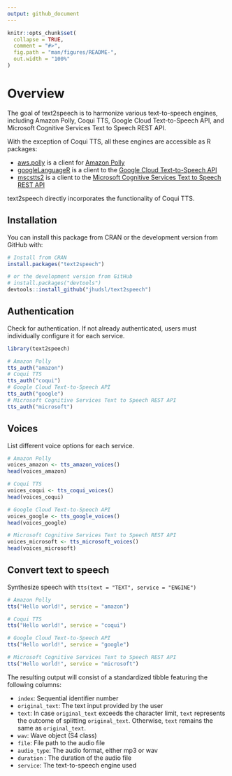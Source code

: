 ```yaml
---
output: github_document
---
```


<!-- README.md is generated from README.Rmd. Please edit that file -->

```r
knitr::opts_chunk$set(
  collapse = TRUE,
  comment = "#>",
  fig.path = "man/figures/README-",
  out.width = "100%"
)
```

# Overview

<!-- badges: start -->
<!-- badges: end -->

The goal of text2speech is to harmonize various text-to-speech engines, including Amazon Polly, Coqui TTS, Google Cloud Text-to-Speech API, and Microsoft Cognitive Services Text to Speech REST API. 

With the exception of Coqui TTS, all these engines are accessible as R packages:

- [aws.polly](https://github.com/cloudyr/aws.polly) is a client for [Amazon Polly](https://docs.aws.amazon.com/polly/latest/dg/what-is.html)
- [googleLanguageR](https://github.com/ropensci/googleLanguageR) is a client to the [Google Cloud Text-to-Speech API](https://cloud.google.com/text-to-speech/) 
- [mscstts2](https://github.com/howardbaek/mscstts2) is a client to the [Microsoft Cognitive Services Text to Speech REST API](https://learn.microsoft.com/en-us/azure/cognitive-services/speech-service/rest-text-to-speech?tabs=streaming)


text2speech directly incorporates the functionality of Coqui TTS.


## Installation

You can install this package from CRAN or the development version from GitHub with:

``` r
# Install from CRAN
install.packages("text2speech")

# or the development version from GitHub
# install.packages("devtools")
devtools::install_github("jhudsl/text2speech")
```

## Authentication

Check for authentication. If not already authenticated, users must individually configure it for each service.

```r
library(text2speech)

# Amazon Polly
tts_auth("amazon")
# Coqui TTS
tts_auth("coqui")
# Google Cloud Text-to-Speech API 
tts_auth("google")
# Microsoft Cognitive Services Text to Speech REST API
tts_auth("microsoft")
```


## Voices

List different voice options for each service.

```r
# Amazon Polly
voices_amazon <- tts_amazon_voices()
head(voices_amazon)

# Coqui TTS
voices_coqui <- tts_coqui_voices()
head(voices_coqui)

# Google Cloud Text-to-Speech API 
voices_google <- tts_google_voices()
head(voices_google)

# Microsoft Cognitive Services Text to Speech REST API
voices_microsoft <- tts_microsoft_voices()
head(voices_microsoft)
```

## Convert text to speech

Synthesize speech with `tts(text = "TEXT", service = "ENGINE")`

```r
# Amazon Polly
tts("Hello world!", service = "amazon")

# Coqui TTS
tts("Hello world!", service = "coqui")

# Google Cloud Text-to-Speech API 
tts("Hello world!", service = "google")

# Microsoft Cognitive Services Text to Speech REST API
tts("Hello world!", service = "microsoft")
```

The resulting output will consist of a standardized tibble featuring the following columns:

- `index`: Sequential identifier number
- `original_text`: The text input provided by the user
- `text`: In case `original_text` exceeds the character limit, `text` represents the outcome of splitting `original_text`. Otherwise, `text` remains the same as `original_text`.
- `wav`: Wave object (S4 class)
- `file`: File path to the audio file
- `audio_type`: The audio format, either mp3 or wav
- `duration` : The duration of the audio file
- `service`: The text-to-speech engine used

